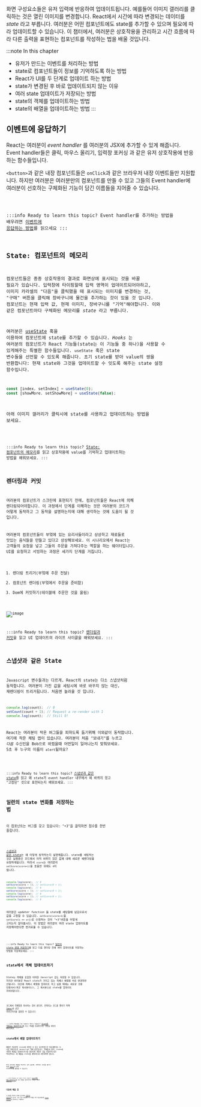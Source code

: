 
화면 구성요소들은 유저 입력에 반응하여 업데이트됩니다. 예를들어 이미지 갤러리를 클릭하는 것은 열린 이미지를 변경합니다. React에서 시간에 따라 변경되는 데이터를 _state_ 라고 부릅니다. 여러분은 어떤 컴포넌트에도 state를 추가할 수 있으며 필요에 따라 업데이트할 수 있습니다. 이 챕터에서, 여러분은 상호작용을 관리하고 시간 흐름에 따라 다른 출력을 표현하는 컴포넌트를 작성하는 법을 배울 것입니다.

:::note In this chapter

- 유저가 만드는 이벤트를 처리하는 방법
- state로 컴포넌트들이 정보를 기억하도록 하는 방법
- React가 UI를 두 단계로 업데이트 하는 방법
- state가 변경된 후 바로 업데이트되지 않는 이유
- 여러 state 업데이트가 저장되는 방법
- state의 객체를 업데이트하는 방법
- state의 배열을 업데이트하는 방법
:::

## 이벤트에 응답하기

React는 여러분이 _event handler_ 를 여러분의 JSX에 추가할 수 있게 해줍니다. Event handler들은 클릭, 마우스 올리기, 입력창 포커싱 과 같은 유저 상호작용에 반응하는 함수들입니다.

`<button>`과 같은 내장 컴포넌트들은 `onClick`과 같은 브라우저 내장 이벤트들만 지원합니다. 하지만 여러분은 여러분만의 컴포넌트를 만들 수 있고 그들의 Event handler에 여러분이 선호하는 구체화된 기능이 담긴 이름들을 지어줄 수 있습니다.

<Code src="https://codesandbox.io/s/091ht7?file=/App.js&from-sandpack=true" />

:::info Ready to learn this topic?
Event handler를 추가하는 방법을 배우려면 [이벤트에 응답하는 방법](https://beta.reactjs.org/learn/responding-to-events)를 읽으세요
:::

## State: 컴포넌트의 메모리

컴포넌트들은 종종 상호작용의 결과로 화면상에 표시되는 것을 바꿀 필요가 있습니다.
입력창에 타이핑할때 입력 영역이 업데이트되어야하고, 이미지 카라셀의 "다음"을 클릭했을 때 표시되는 이미지를 변경하는 것, "구매" 버튼을 클릭해 장바구니에 물건을 추가하는 것이 있을 것 입니다. 컴포넌트는 현재 입력 값, 현재 이미지, 장바구니를 "기억"해야합니다. 이와 같은 컴포넌트마다 구체화된 메모리를 _state_ 라고 부릅니다.

여러분은 [useState](https://beta.reactjs.org/apis/react/useState) 훅을 이용하여 컴포넌트에 state를 추가할 수 있습니다. _Hooks_ 는 여러분의 컴포넌트가 React 기능들(state는 이 기능들 중 하나)을 사용할 수 있게해주는 특별한 함수들입니다. `useState` 훅은 state 변수들을 선언할 수 있도록 해줍니다. 초기 state를 받아 value의 쌍을 반환합니다: 현재 state와 그것을 업데이트할 수 잇도록 해주는 state 설정 함수입니다.

```js
const [index, setIndex] = useState(0);
const [showMore, setShowMore] = useState(false);
```

아래 이미지 갤러리가 클릭시에 state를 사용하고 업데이트하는 방법을 보세요.

<Code src="https://codesandbox.io/s/mg96dj?file=%2FApp.js&from-sandpack=true" />

:::info Ready to learn this topic?
[State: 컴포넌트의 메모리](https://beta.reactjs.org/learn/state-a-components-memory)를 읽고 상호작용에 value를 기억하고 업데이트하는 방법을 배워보세요.
:::

## 렌더링과 커밋

여러분의 컴포넌트가 스크린에 표현되기 전에, 컴포넌트들은 React에 의해 렌더링되어야합니다. 이 과정에서 단계를 이해하는 것은 여러분의 코드가 어떻게 동작하고 그 동작을 설명하는지에 대해 생각하는 것에 도움이 될 것 입니다.

여러분의 컴포넌트들이 부엌에 있는 요리사들이라고 상상하고 재료들로 맛있는 음식들을 만들고 있다고 상상해보세요. 이 시나리오에서 React는 고객들의 요청을 넣고 그들의 주문을 가져다주는 역할을 하는 웨이터입니다. UI를 요청하고 서빙하는 과정은 세가지 단계를 거칩니다.

1. 렌더링 트리거(부엌에 주문 전달)
2. 컴포넌트 렌더링(부엌에서 주문을 준비함)
3. Dom에 커밋하기(테이블에 주문한 것을 올림)

![image](https://user-images.githubusercontent.com/15559593/189927121-6885275f-61c3-42b0-8fd3-c05009b53b19.png)

:::info Ready to learn this topic?
[렌더링과 커밋](https://beta.reactjs.org/learn/render-and-commit)을 읽고 UI 업데이트의 라이프 사이클을 배워보세요.
:::

## 스냅샷과 같은 State

Javascript 변수들과는 다르게, React의 state는 다소 스냅샷처럼 동작합니다. 여러분이 가진 값을 세팅시에 바로 바꾸지 않는 대신, 재렌더링이 트리거됩니다. 처음엔 놀라울 것 입니다.

```js
console.log(count);  // 0
setCount(count + 1); // Request a re-render with 1
console.log(count);  // Still 0!
```

React는 여러분이 작은 버그들을 피하도록 돕기위해 이와같이 동작합니다. 여기에 작은 채팅 앱이 있습니다. 여러분이 처음 "보내기"를 누르고 _다음_ 수신인을 Bob으로 바꿨을때 어떤일이 일어나는지 맞춰보세요. 5초 후 누구의 이름이 `alert`될까요?

<Code src="https://codesandbox.io/s/hqhrui?file=%2FApp.js&from-sandpack=true" />

:::info Ready to learn this topic?
[스냅샷과 같은 state](https://beta.reactjs.org/learn/state-as-a-snapshot)를 읽고 왜 state가 event handler 내부에서 왜 바뀌지 않고 "고정된" 것으로 표현되는지 배워보세요.
:::

## 일련의 state 변화를 저장하는 법

이 컴포넌트는 버그를 갖고 있습니다: "+3"을 클릭하면 점수를 한번 올립니다.

<Code src="https://codesandbox.io/s/8cyrx4?file=%2FApp.js&from-sandpack=true" />

[스냅샷과 같은 state](https://beta.reactjs.org/learn/state-as-a-snapshot)는 왜 이렇게 동작하는지 설명해줍니다. state를 세팅하는 것은 실행중인 코드에서 아직 바뀌지 않은 값에 대해 새로운 재렌더링을 요청하게됩니다. 따라서 `score`는 여러분이 `setScore(score+1)`을 호출한 뒤에도 `0`이 됩니다.

```js
console.log(score);  // 0
setScore(score + 1); // setScore(0 + 1);
console.log(score);  // 0
setScore(score + 1); // setScore(0 + 1);
console.log(score);  // 0
setScore(score + 1); // setScore(0 + 1);
console.log(score);  // 0
```

여러분은 _updater function_ 을 state를 세팅할때 넘김으로서 값을 고정할 수 있습니다. `setScore(score+1)`을 `setScore(s => s+1)`로 수정하는 것이 "+3"버튼을 어떻게 고치는지 알아봅시다. 이 방법은 여러분이 여러 state 업데이트를 저장해야한다면 번거로울 수 있습니다.

<Code src="https://codesandbox.io/s/dotv21?file=%2FApp.js&from-sandpack=true" />

:::info Ready to learn this topic?
[일련의 state 변경 저장하기](https://beta.reactjs.org/learn/queueing-a-series-of-state-changes)를 읽고 다음 렌더링 전에 여러 업데이트를 저장하는 방법을 학습해보세요.
:::

## state에서 객체 업데이트하기

State는 객체를 포함한 어떠한 Javscript 값도 저장할 수 있습니다. 하지만 여러분은 React state가 가지고 있는 객체나 배열을 바로 변경하면 안됩니다. 대신에 객체나 배열을 업데이트 하고 싶을 때에는 새로운 것을 만들어서(혹은 복사본이나), 그 복사본으로 state를 업데이트 하여야합니다.

<Code src="https://codesandbox.io/s/xpxry5?file=%2FApp.js&from-sandpack=true" />

코드에서 객체들을 복사하는 것이 싫다면, 반복되는 코드를 줄이기 위해 [Immer](https://github.com/immerjs/use-immer)와 같은 라이브러리를 활용할 수 있습니다.

<Code src="https://codesandbox.io/s/rml6xy?file=%2FApp.js&from-sandpack=true" />

:::info Ready to learn this topic?
[State의 객체들을 업데이트하기](https://beta.reactjs.org/learn/updating-objects-in-state)를 보고 객체를 업데이트하는 방법을 정확히 배워보세요.
:::

## state에서 배열 업데이트하기

배열은 여러분이 state에 저장할 수 있고 읽기전용으로 처리해야하는 또 다른 변경가능한 Javascript 객체 타입입니다. 객체들과 같이, state에 저장된 배열을 업데이트하기를 원한다면 새로운 것을 만들어서(혹은 복사본이나) 새 배열을 state를 세팅하는데 사용하여야 합니다.

<Code src="https://codesandbox.io/s/2qdhx7?file=%2FApp.js&from-sandpack=true" />

만약 코드에서 배열을 복사하는 것이 싫다면, 반복되는 코드를 줄이기 위해 [Immer](https://github.com/immerjs/use-immer)와 같은 라이브러리를 활용할 수 있습니다.

<Code src="https://codesandbox.io/s/qpdxm1?file=%2FApp.js&from-sandpack=true" />

:::info Ready to learn this topic?
[state에서 배열 업데이트하기](https://beta.reactjs.org/learn/updating-arrays-in-state)를 보고 배열을 업데이트하는 방법을 정확히 배워보세요.
:::

## 다음에 배울 것

이 챕터를 페이지 단위로 읽기위해 [이벤트에 반응하기](https://beta.reactjs.org/learn/responding-to-events)로 갑니다. 또는 만약 여러분이 이 주제를 이미 학습하였다면
[State 관리하기](https://beta.reactjs.org/learn/managing-state)를 읽어보는건 어떨까요?
